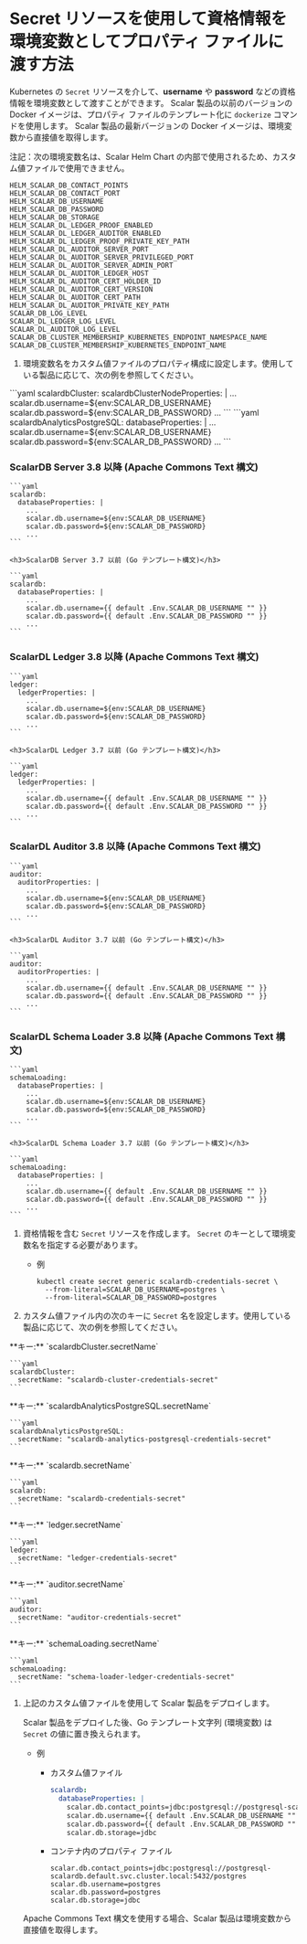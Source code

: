 # Secret リソースを使用して資格情報を環境変数としてプロパティ ファイルに渡す方法


<TranslationBanner />

Kubernetes の `Secret` リソースを介して、**username** や **password** などの資格情報を環境変数として渡すことができます。 Scalar 製品の以前のバージョンの Docker イメージは、プロパティ ファイルのテンプレート化に `dockerize` コマンドを使用します。 Scalar 製品の最新バージョンの Docker イメージは、環境変数から直接値を取得します。

注記：次の環境変数名は、Scalar Helm Chart の内部で使用されるため、カスタム値ファイルで使用できません。
```console
HELM_SCALAR_DB_CONTACT_POINTS
HELM_SCALAR_DB_CONTACT_PORT
HELM_SCALAR_DB_USERNAME
HELM_SCALAR_DB_PASSWORD
HELM_SCALAR_DB_STORAGE
HELM_SCALAR_DL_LEDGER_PROOF_ENABLED
HELM_SCALAR_DL_LEDGER_AUDITOR_ENABLED
HELM_SCALAR_DL_LEDGER_PROOF_PRIVATE_KEY_PATH
HELM_SCALAR_DL_AUDITOR_SERVER_PORT
HELM_SCALAR_DL_AUDITOR_SERVER_PRIVILEGED_PORT
HELM_SCALAR_DL_AUDITOR_SERVER_ADMIN_PORT
HELM_SCALAR_DL_AUDITOR_LEDGER_HOST
HELM_SCALAR_DL_AUDITOR_CERT_HOLDER_ID
HELM_SCALAR_DL_AUDITOR_CERT_VERSION
HELM_SCALAR_DL_AUDITOR_CERT_PATH
HELM_SCALAR_DL_AUDITOR_PRIVATE_KEY_PATH
SCALAR_DB_LOG_LEVEL
SCALAR_DL_LEDGER_LOG_LEVEL
SCALAR_DL_AUDITOR_LOG_LEVEL
SCALAR_DB_CLUSTER_MEMBERSHIP_KUBERNETES_ENDPOINT_NAMESPACE_NAME
SCALAR_DB_CLUSTER_MEMBERSHIP_KUBERNETES_ENDPOINT_NAME
```

1. 環境変数名をカスタム値ファイルのプロパティ構成に設定します。使用している製品に応じて、次の例を参照してください。

<Tabs groupId="products" queryString>
  <TabItem value="scalardb-cluster" label="ScalarDB Cluster" default>
    ```yaml
    scalardbCluster:
      scalardbClusterNodeProperties: |
        ...
        scalar.db.username=${env:SCALAR_DB_USERNAME}
        scalar.db.password=${env:SCALAR_DB_PASSWORD}
        ...
    ```
  </TabItem>
  <TabItem value="scalardb-analytics-with-postgresql" label="ScalarDB Analytics with PostgreSQL">
    ```yaml
    scalardbAnalyticsPostgreSQL:
      databaseProperties: |
        ...
        scalar.db.username=${env:SCALAR_DB_USERNAME}
        scalar.db.password=${env:SCALAR_DB_PASSWORD}
        ...
    ```
  </TabItem>
  <TabItem value="scalardb-server" label="ScalarDB Server (非推奨)">
    <h3>ScalarDB Server 3.8 以降 (Apache Commons Text 構文)</h3>

    ```yaml
    scalardb:
      databaseProperties: |
        ...
        scalar.db.username=${env:SCALAR_DB_USERNAME}
        scalar.db.password=${env:SCALAR_DB_PASSWORD}
        ...
    ```

    <h3>ScalarDB Server 3.7 以前 (Go テンプレート構文)</h3>

    ```yaml
    scalardb:
      databaseProperties: |
        ...
        scalar.db.username={{ default .Env.SCALAR_DB_USERNAME "" }}
        scalar.db.password={{ default .Env.SCALAR_DB_PASSWORD "" }}
        ...
    ```
  </TabItem>
  <TabItem value="scalardl-ledger" label="ScalarDL Ledger">
    <h3>ScalarDL Ledger 3.8 以降 (Apache Commons Text 構文)</h3>

    ```yaml
    ledger:
      ledgerProperties: |
        ...
        scalar.db.username=${env:SCALAR_DB_USERNAME}
        scalar.db.password=${env:SCALAR_DB_PASSWORD}
        ...
    ```

    <h3>ScalarDL Ledger 3.7 以前 (Go テンプレート構文)</h3>

    ```yaml
    ledger:
      ledgerProperties: |
        ...
        scalar.db.username={{ default .Env.SCALAR_DB_USERNAME "" }}
        scalar.db.password={{ default .Env.SCALAR_DB_PASSWORD "" }}
        ...
    ```
  </TabItem>
  <TabItem value="scalardl-auditor" label="ScalarDL Auditor">
    <h3>ScalarDL Auditor 3.8 以降 (Apache Commons Text 構文)</h3>

    ```yaml
    auditor:
      auditorProperties: |
        ...
        scalar.db.username=${env:SCALAR_DB_USERNAME}
        scalar.db.password=${env:SCALAR_DB_PASSWORD}
        ...
    ```

    <h3>ScalarDL Auditor 3.7 以前 (Go テンプレート構文)</h3>

    ```yaml
    auditor:
      auditorProperties: |
        ...
        scalar.db.username={{ default .Env.SCALAR_DB_USERNAME "" }}
        scalar.db.password={{ default .Env.SCALAR_DB_PASSWORD "" }}
        ...
    ```
  </TabItem>
  <TabItem value="scalardl-schema-loader" label="ScalarDL Schema Loader">
    <h3>ScalarDL Schema Loader 3.8 以降 (Apache Commons Text 構文)</h3>

    ```yaml
    schemaLoading:
      databaseProperties: |
        ...
        scalar.db.username=${env:SCALAR_DB_USERNAME}
        scalar.db.password=${env:SCALAR_DB_PASSWORD}
        ...
    ```

    <h3>ScalarDL Schema Loader 3.7 以前 (Go テンプレート構文)</h3>

    ```yaml
    schemaLoading:
      databaseProperties: |
        ...
        scalar.db.username={{ default .Env.SCALAR_DB_USERNAME "" }}
        scalar.db.password={{ default .Env.SCALAR_DB_PASSWORD "" }}
        ...
    ```
  </TabItem>
</Tabs>

1. 資格情報を含む `Secret` リソースを作成します。
   `Secret` のキーとして環境変数名を指定する必要があります。
   * 例
     ```console
     kubectl create secret generic scalardb-credentials-secret \
       --from-literal=SCALAR_DB_USERNAME=postgres \
       --from-literal=SCALAR_DB_PASSWORD=postgres
     ```

1. カスタム値ファイル内の次のキーに `Secret` 名を設定します。使用している製品に応じて、次の例を参照してください。

<Tabs groupId="products" queryString>
  <TabItem value="scalardb-cluster" label="ScalarDB Cluster" default>
    **キー:** `scalardbCluster.secretName`

    ```yaml
    scalardbCluster:
      secretName: "scalardb-cluster-credentials-secret"
    ```
  </TabItem>
  <TabItem value="scalardb-analytics-with-postgresql" label="ScalarDB Analytics with PostgreSQL">
    **キー:** `scalardbAnalyticsPostgreSQL.secretName`

    ```yaml
    scalardbAnalyticsPostgreSQL:
      secretName: "scalardb-analytics-postgresql-credentials-secret"
    ```
  </TabItem>
  <TabItem value="scalardb-server" label="ScalarDB Server (非推奨)">
    **キー:** `scalardb.secretName`

    ```yaml
    scalardb:
      secretName: "scalardb-credentials-secret"
    ```
  </TabItem>
  <TabItem value="scalardl-ledger" label="ScalarDL Ledger">
    **キー:** `ledger.secretName`

    ```yaml
    ledger:
      secretName: "ledger-credentials-secret"
    ```
  </TabItem>
  <TabItem value="scalardl-auditor" label="ScalarDL Auditor">
    **キー:** `auditor.secretName`

    ```yaml
    auditor:
      secretName: "auditor-credentials-secret"
    ```
  </TabItem>
  <TabItem value="scalardl-schema-loader" label="ScalarDL Schema Loader">
	  **キー:** `schemaLoading.secretName`

    ```yaml
    schemaLoading:
      secretName: "schema-loader-ledger-credentials-secret"
    ```
  </TabItem>
</Tabs>

1. 上記のカスタム値ファイルを使用して Scalar 製品をデプロイします。

   Scalar 製品をデプロイした後、Go テンプレート文字列 (環境変数) は `Secret` の値に置き換えられます。

   * 例
       * カスタム値ファイル

         ```yaml
         scalardb:
           databaseProperties: |
             scalar.db.contact_points=jdbc:postgresql://postgresql-scalardb.default.svc.cluster.local:5432/postgres
             scalar.db.username={{ default .Env.SCALAR_DB_USERNAME "" }}
             scalar.db.password={{ default .Env.SCALAR_DB_PASSWORD "" }}
             scalar.db.storage=jdbc
         ```
    
       * コンテナ内のプロパティ ファイル
         ```properties
         scalar.db.contact_points=jdbc:postgresql://postgresql-scalardb.default.svc.cluster.local:5432/postgres
         scalar.db.username=postgres
         scalar.db.password=postgres
         scalar.db.storage=jdbc
         ```

   Apache Commons Text 構文を使用する場合、Scalar 製品は環境変数から直接値を取得します。
